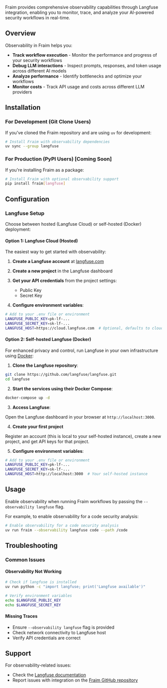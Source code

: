 Fraim provides comprehensive observability capabilities through Langfuse integration, enabling you to monitor, trace, and analyze your AI-powered security workflows in real-time.

## Overview

Observability in Fraim helps you:
- **Track workflow execution** - Monitor the performance and progress of your security workflows
- **Debug LLM interactions** - Inspect prompts, responses, and token usage across different AI models
- **Analyze performance** - Identify bottlenecks and optimize your workflows
- **Monitor costs** - Track API usage and costs across different LLM providers

## Installation

### For Development (Git Clone Users)

If you've cloned the Fraim repository and are using `uv` for development:

```bash
# Install Fraim with observability dependencies
uv sync --group langfuse
```

### For Production (PyPI Users) [Coming Soon]

If you're installing Fraim as a package:

```bash
# Install Fraim with optional observability support
pip install fraim[langfuse]
```

## Configuration

### Langfuse Setup

Choose between hosted (Langfuse Cloud) or self-hosted (Docker) deployment:

#### Option 1: Langfuse Cloud (Hosted)

The easiest way to get started with observability:

1. **Create a Langfuse account** at [langfuse.com](https://langfuse.com)

2. **Create a new project** in the Langfuse dashboard

3. **Get your API credentials** from the project settings:
   - Public Key
   - Secret Key

4. **Configure environment variables**:

```bash
# Add to your .env file or environment
LANGFUSE_PUBLIC_KEY=pk-lf-...
LANGFUSE_SECRET_KEY=sk-lf-...
LANGFUSE_HOST=https://cloud.langfuse.com  # Optional, defaults to cloud
```

#### Option 2: Self-hosted Langfuse (Docker)

For enhanced privacy and control, run Langfuse in your own infrastructure using [Docker](https://langfuse.com/self-hosting/docker-compose):

1. **Clone the Langfuse repository**:

```bash
git clone https://github.com/langfuse/langfuse.git
cd langfuse
```

2. **Start the services using their Docker Compose**:

```bash
docker-compose up -d
```

3. **Access Langfuse**:

Open the Langfuse dashboard in your browser at `http://localhost:3000`.

4. **Create your first project** 

Register an account (this is local to your self-hosted instance), create a new project, and get API keys for that project.

5. **Configure environment variables**:

```bash
# Add to your .env file or environment
LANGFUSE_PUBLIC_KEY=pk-lf-...
LANGFUSE_SECRET_KEY=sk-lf-...
LANGFUSE_HOST=http://localhost:3000  # Your self-hosted instance
```

## Usage

Enable observability when running Fraim workflows by passing the `--observability langfuse` flag.

For example, to enable observability for a code security analysis:

```bash
# Enable observability for a code security analysis
uv run fraim --observability langfuse code --path /code
```

## Troubleshooting

### Common Issues

#### Observability Not Working
```bash
# Check if langfuse is installed
uv run python -c "import langfuse; print('Langfuse available')"

# Verify environment variables
echo $LANGFUSE_PUBLIC_KEY
echo $LANGFUSE_SECRET_KEY
```

#### Missing Traces
- Ensure `--observability langfuse` flag is provided
- Check network connectivity to Langfuse host
- Verify API credentials are correct



## Support

For observability-related issues:
- Check the [Langfuse documentation](https://langfuse.com/docs)
- Report issues with integration on the [Fraim GitHub repository](https://github.com/fraim-dev/fraim/issues)